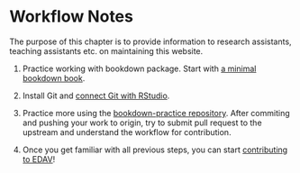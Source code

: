 # Workflow Notes {#workflow}

The purpose of this chapter is to provide information to research assistants, teaching assistants etc. on maintaining this website.

1. Practice working with bookdown package. Start with [a minimal bookdown book](http://seankross.com/2016/11/17/How-to-Start-a-Bookdown-Book.html){target="_blank"}.

2. Install Git and [connect Git with RStudio](https://happygitwithr.com/){target="_blank"}.

3. Practice more using the [bookdown-practice repository](https://github.com/jtr13/bookdown-practice){target="_blank"}. After commiting and pushing your work to origin, try to submit pull request to the upstream and understand the workflow for contribution. 

4. Once you get familiar with all previous steps, you can start [contributing to EDAV](contribute.html)!